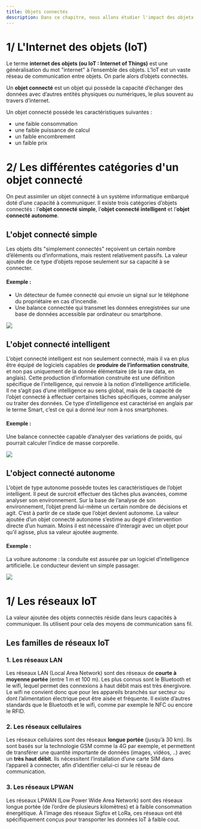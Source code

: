 ```yaml
---
title: Objets connectés
description: Dans ce chapitre, nous allons étudier l'impact des objetx connectés dans notre monde actuel et leur principe de fonctionnement.
---
```


# 1/ L'Internet des objets (IoT)

Le terme **internet des objets (ou IoT : Internet of Things)** est une généralisation du mot "internet" à l’ensemble des objets. L’IoT est un vaste réseau de communication entre objets. On parle alors d’objets connectés.

Un **objet connecté** est un objet qui possède la capacité d’échanger des données avec d’autres entités physiques ou numériques, le plus souvent au travers d’internet.

Un objet connecté possède les caractéristiques suivantes :

-   une faible consommation
-   une faible puissance de calcul
-   un faible encombrement
-   un faible prix

# 2/ Les différentes catégories d'un objet connecté

On peut assimiler un objet connecté à un système informatique embarqué doté d’une capacité à communiquer. Il existe trois catégories d’objets connectés : l’**objet connecté simple**, l’**objet connecté intelligent** et l’**objet connecté autonome**.

## L'objet connecté simple

Les objets dits "simplement connectés" reçoivent un certain nombre d’éléments ou d’informations, mais restent relativement passifs. La valeur ajoutée de ce type d’objets repose seulement sur sa capacité à se connecter.

#### Exemple :

-   Un détecteur de fumée connecté qui envoie un signal sur le téléphone du propriétaire en cas d’incendie.
-   Une balance connectée qui transmet les données enregistrées sur une base de données accessible par ordinateur ou smartphone.

<Image src="https://i.imgur.com/s3va21Y.jpeg" width={500} height={500} />

## L'objet connecté intelligent

L’objet connecté intelligent est non seulement connecté, mais il va en plus être équipé de logiciels capables de **produire de l’information construite**, et non pas uniquement de la donnée élémentaire (de la raw data, en anglais). Cette production d’information construite est une définition spécifique de l’intelligence, qui renvoie à la notion d’intelligence artificielle. Il ne s’agit pas d’une intelligence au sens global, mais de la capacité de l’objet connecté à effectuer certaines tâches spécifiques, comme analyser ou traiter des données. Ce type d’intelligence est caractérisé en anglais par le terme Smart, c’est ce qui a donné leur nom à nos smartphones.

#### Exemple :

Une balance connectée capable d’analyser des variations de poids, qui pourrait calculer l’indice de masse corporelle.

<Image src="https://i.imgur.com/0qGuHwA.png" width={500} height={500} />

## L'object connecté autonome

L’objet de type autonome possède toutes les caractéristiques de l’objet intelligent. Il peut de surcroit effectuer des tâches plus avancées, comme analyser son environnement. Sur la base de l’analyse de son environnement, l’objet prend lui-même un certain nombre de décisions et agit. C’est à partir de ce stade que l’objet devient autonome. La valeur ajoutée d’un objet connecté autonome s’estime au degré d’intervention directe d’un humain. Moins il est nécessaire d’interagir avec un objet pour qu’il agisse, plus sa valeur ajoutée augmente.

#### Exemple :

La voiture autonome : la conduite est assurée par un logiciel d’intelligence artificielle. Le conducteur devient un simple passager.

<Image src="https://i.imgur.com/1ujjfL4.png" width={500} height={500} />

# 1/ Les réseaux IoT

La valeur ajoutée des objets connectés réside dans leurs capacités à communiquer. Ils utilisent pour cela des moyens de communication sans fil.

## Les familles de réseaux IoT

### 1. Les réseaux LAN

Les réseaux LAN (Local Area Network) sont des réseaux de **courte à moyenne portée** (entre 1 m et 100 m). Les plus connus sont le Bluetooth et le wifi, lequel permet des connexions à haut débit mais est très énergivore. Le wifi ne convient donc que pour les appareils branchés sur secteur ou dont l’alimentation électrique peut être aisée et fréquente. Il existe d’autres standards que le Bluetooth et le wifi, comme par exemple le NFC ou encore le RFID.

### 2. Les réseaux cellulaires

Les réseaux cellulaires sont des réseaux **longue portée** (jusqu’à 30 km). Ils sont basés sur la technologie GSM comme la 4G par exemple, et permettent de transférer une quantité importante de données (images, vidéos, ..) avec un **très haut débit**. Ils nécessitent l’installation d’une carte SIM dans l’appareil à connecter, afin d’identifier celui-ci sur le réseau de communication.

### 3. Les réseaux LPWAN

Les réseaux LPWAN (Low Power Wide Area Network) sont des réseaux longue portée (de l’ordre de plusieurs kilomètres) et à faible consommation énergétique. À l’image des réseaux Sigfox et LoRa, ces réseaux ont été spécifiquement conçus pour transporter les données IoT à faible cout.
